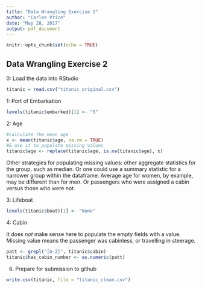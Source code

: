 ---
title: "Data Wrangling Exercise 2"
author: "Carlee Price"
date: "May 28, 2017"
output: pdf_document
---

```{r setup, include=FALSE}
knitr::opts_chunk$set(echo = TRUE)
```

## Data Wrangling Exercise 2

0: Load the data into RStudio

```{r}
titanic = read.csv("titanic_original.csv")
```

1: Port of Embarkation

```{r}
levels(titanic$embarked)[1] <- "S"
```

2: Age

```{r}
#calculate the mean age
x <- mean(titanic$age, na.rm = TRUE)
#& use it to populate missing values
titanic$age <- replace(titanic$age, is.na(titanic$age), x)
```

Other strategies for populating missing values: other aggregate statistics for the group, such as median.  Or one could use a summary statistic for a narrower group within the dataframe.  Average age for women, by example, may be different than for men.  Or passengers who were assigned a cabin versus those who were not.

3: Lifeboat

```{r}
levels(titanic$boat)[1] <- "None"
```

4: Cabin

It does *not* make sense here to populate the empty fields with a value.  Missing value means the passenger was cabinless, or travelling in steerage.  

```{r}
patt <- grepl("[A-Z]", titanic$cabin)
titanic$has_cabin_number <- as.numeric(patt)
```

6. Prepare for submission to github

```{r}
write.csv(titanic, file = "titanic_clean.csv")
```
